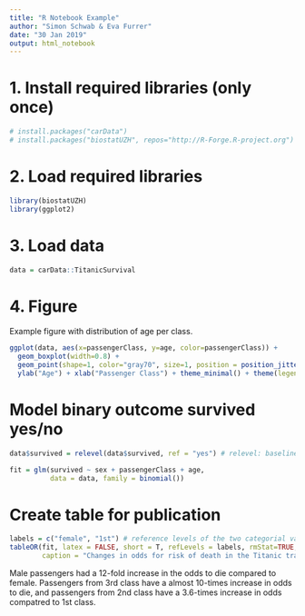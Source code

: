 ```yaml
---
title: "R Notebook Example"
author: "Simon Schwab & Eva Furrer"
date: "30 Jan 2019"
output: html_notebook
---
```


# 1. Install required libraries (only once)
```r
# install.packages("carData")
# install.packages("biostatUZH", repos="http://R-Forge.R-project.org")
```

# 2. Load required libraries
```r
library(biostatUZH)
library(ggplot2)
```

# 3. Load data
```r
data = carData::TitanicSurvival
```

# 4. Figure
Example figure with distribution of age per class.
```r
ggplot(data, aes(x=passengerClass, y=age, color=passengerClass)) + 
  geom_boxplot(width=0.8) +
  geom_point(shape=1, color="gray70", size=1, position = position_jitter(width = 0.3, height = 0.01)) +
  ylab("Age") + xlab("Passenger Class") + theme_minimal() + theme(legend.position="none") 
```


# Model binary outcome survived yes/no
```r
data$survived = relevel(data$survived, ref = "yes") # relevel: baseline is survived: yes

fit = glm(survived ~ sex + passengerClass + age,
          data = data, family = binomial())
```

# Create table for publication
```r
labels = c("female", "1st") # reference levels of the two categorial variables
tableOR(fit, latex = FALSE, short = T, refLevels = labels, rmStat=TRUE,
        caption = "Changes in odds for risk of death in the Titanic tragedy.")
```

Male passengers had a 12-fold increase in the odds to die compared to female. Passengers from 3rd class have a almost 10-times increase in odds to die, and passengers from 2nd class have a 3.6-times increase in odds compatred to 1st class.